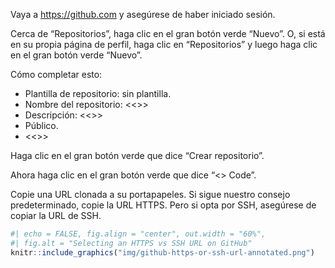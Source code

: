 Vaya a <https://github.com> y asegúrese de haber iniciado sesión.

Cerca de "Repositorios", haga clic en el gran botón verde "Nuevo". O, si está en su propia página de perfil, haga clic en "Repositorios" y luego haga clic en el gran botón verde "Nuevo".

Cómo completar esto:

-   Plantilla de repositorio: sin plantilla.
-   Nombre del repositorio: \<\<<repository_name_text>\>\>
-   Descripción: \<\<<description_text>\>\>
-   Público.
-   \<\<<initialize_text>\>\>

Haga clic en el gran botón verde que dice "Crear repositorio".

Ahora haga clic en el gran botón verde que dice "\<\> Code".

Copie una URL clonada a su portapapeles. Si sigue nuestro consejo predeterminado, copie la URL HTTPS. Pero si opta por SSH, asegúrese de copiar la URL de SSH.

```r
#| echo = FALSE, fig.align = "center", out.width = "60%",
#| fig.alt = "Selecting an HTTPS vs SSH URL on GitHub"
knitr::include_graphics("img/github-https-or-ssh-url-annotated.png")
```
